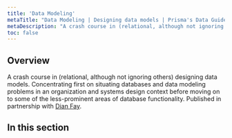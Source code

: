 ```yaml
---
title: 'Data Modeling'
metaTitle: "Data Modeling | Designing data models | Prisma's Data Guide"
metaDescription: "A crash course in (relational, although not ignoring others) designing data models."
toc: false
---
```


## Overview

A crash course in (relational, although not ignoring others) designing data models.  Concentrating first on situating databases and data modeling problems in an organization and systems design context before moving on to some of the less-prominent areas of database functionality. Published in partnership with [Dian Fay](https://twitter.com/dianmfay?lang=en).

## In this section

<Subsections />
